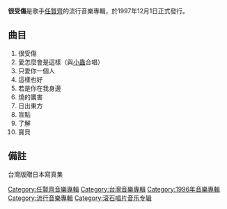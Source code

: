 {{unreferenced|time=2012-06-27T10:58:28+00:00}}
{{Infobox album
| name       = 很受傷
| type       = [[專輯|專輯]]
| artist     = [[任賢齊|任賢齊]]
| cover      = 
| recorded   = 
<!-- 未知參數 | background = #CFDCE6 -->
| released   = 1997年12月1日
| genre      = [[華語流行音樂|華語流行音樂]]
| label      = [[滾石唱片|滾石唱片]]
| length     = 00:44:20
| producer   = 
| reviews    = 
| prev_title = [[心太軟|心太軟]]
| prev_year  = 1996
| next_title = [[對面的女孩看過來|對面的女孩看過來]]
| next_year  = 1998
}}
'''很受傷'''是歌手[[任賢齊|任賢齊]]的流行音樂專輯，於1997年12月1日正式發行。

==曲目==
#很受傷
#愛怎麼會是這樣（與[[陳煥昌|小蟲]]合唱）
#只愛你一個人
#這樣也好
#若是你在我身邊
#燒的厲害
#日出東方
#盲點
#了解
#寶貝

==備註==
台灣版贈日本寫真集
[[Category:任賢齊音樂專輯|Category:任賢齊音樂專輯]]
[[Category:台灣音樂專輯|Category:台灣音樂專輯]]
[[Category:1996年音樂專輯|Category:1996年音樂專輯]]
[[Category:流行音樂專輯|Category:流行音樂專輯]]
[[Category:滚石唱片音乐专辑|Category:滚石唱片音乐专辑]]